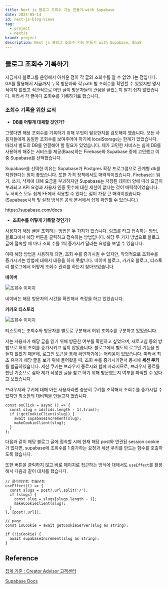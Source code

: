 ```yaml
---
title: Next js 블로그 조회수 기능 만들기 with Supabase
date: 2024-05-14
id: next-js-blog-views
tag:
  - project
  - nextJs
brand: project
description: Next js 블로그 조회수 기능 만들기 with Supabase, BaaS
---
```


## 블로그 조회수 기록하기

지금까지 블로그를 운영해서 아쉬운 점이 각 글의 조회수를 알 수 없었다는 점입니다. GA를 활용해서 지금까지 누적 방문자와 각 path 별 조회수를 확인할 수 있었지만 명시적이지 않았고 직관적으로 어떤 글이 방문자들의 관심을 끌었는지 알기 쉽지 않았습니다. 따라서 각 글마다 조회수를 기록하기로 했습니다.

### 조회수 기록을 위한 로직

- **DB를 어떻게 대체할 것인가?**

그렇다면 해당 조회수를 기록하기 위해 무엇이 필요한지를 검토해야 했습니다. 모든 사용자들에게 동일한 조회수를 보여주어야 하기에 localStorage는 한계가 있었습니다. 따라서 별도의 DB를 연결해야 할 필요가 있었습니다. 제가 고민한 서비스는 쉽게 DB를 사용하게 해주는 서비스를 제공(Baas)하는 Firebase와 Supabase 중에 고민했고 이중 Supabase를 선택했습니다.

Supabase를 선택한 이유는 Supabase가 Postgres 확장 프로그램으로 관계형 db를 지원한다는 점이 좋았습니다. 또한 가격 정책에서도 매력적이었습니다. Firebase는 읽기, 쓰기, 삭제에 대해 요금을 부과하지만 Supabase는 저장된 데이터 양에 따라 요금이 부과되고 API 요청과 사용자 인증 횟수에 대한 제한이 없다는 것이 매력적이었습니다. 두 서비스 모두 쉽게 FE에서 적용할 수 있다는 점이 가장 큰 매력이었습니다. (Supabase시작 및 설정 방식은 공식 문서에서 쉽게 확인할 수 있습니다.)

https://supabase.com/docs

- **조회수를 어떻게 기록할 것인가?**

사용자가 해당 글을 조회하는 방법은 두 가지가 있습니다. 링크를 타고 접속하는 방법, 블로그에서 해당 버튼을 클릭하고 접속하는 방법입니다. 해당 두 가지 방법으로 블로그 글에 접속할 때 마다 조회 수를 1씩 증가시켜 달라는 요청을 보낼 수 있습니다.

이때 해당 방법을 사용하게 되면, 조회 수를 증가시킬 수 있지만, 악의적으로 조회수를 증가시키는 방법에 대해서 대응을 하지 못합니다. 네이버 블로그, 카카오 블로그, 티스토리 블로그에서 어떻게 조회수 관리를 하는지 찾아보았습니다.

**네이버**

<img
  src="/images/nextjs-blog-veiws/nextjs-blog-veiws.png"
  alt="조회수 이미지"
/>

네이버는 해당 방문자의 시간을 확인해서 측정을 하고 있었습니다.

**카카오 티스토리**

<img
  src="/images/nextjs-blog-veiws/nextjs-blog-veiws-1.png"
  alt="조회수 이미지"
/>

티스토리는 조회수와 방문자를 별도로 구분해서 허위 조회수를 구분하고 있었습니다.

저는 사용자가 해당 글을 읽기 위해 방문한 여부를 확인하고 싶었으며, 새로고침 등의 방법으로 허위 조회를 증가시키고 싶지 않았습니다. 블로그에서 별도의 로그인 기능을 만들지 않았기 때문에, 로그인 토큰을 통해 확인하기에는 어려움이 있었습니다. 따라서 최초 유저가 해당 글을 보기 위해 들어왔을 때, 조회 수를 증가시키면서 동시에 **세션 쿠키**를 발급하였습니다. 세션 쿠키는 브라우저 종료시와 함께 사라지므로, 브라우저 종료를 판단 기준으로 삼아 제가 작성한 글을 참고 하기 위해 방문했는지 여부를 파악할 수 있다고 보았습니다.

브라우저와 쿠키에 대해 아는 사용자라면 충분히 쿠키를 조작해서 조회수를 증가시킬 수 있지만 최소한의 대비책을 만들고자 했습니다.

```tsx
const onClick = async () => {
  const slug = ids[ids.length - 1].trim();
  if (!getCookieClient(slug)) {
    await supabaseIncrement(slug);
    makeCookieClient(slug);
  }
};
```

다음과 같이 해당 블로그 글에 접속할 시에 현재 해당 post와 연관된 session cookie가 없다면, supabase에 조회수를 1 증가하는 요청과 세션 쿠키를 만드는 함수를 호출하도록 했습니다.

또한 버튼을 클릭하지 않고 바로 페이지로 접근하는 방식에 대해서도 `useEffect`를 활용해서 다음과 같이 대처를 했습니다.

```tsx
// 클라이언트 컴포넌트
useEffect(() => {
  const slugs = post?.url.split('/');
  if (slugs) {
    const slug = slugs[slugs.length - 1];
    makeCookieClient(slug);
  }
}, [post?.url]);
```

```tsx
// page
const isCookie = await getCookieServer(slug as string);

if (!isCookie) {
  await supabaseIncrement(slug as string);
}
```

## Reference

[집계 기준 : Creator Advisor 고객센터](https://help.naver.com/service/23038/category/3297?lang=ko)

[Supabase Docs](https://supabase.com/docs)
